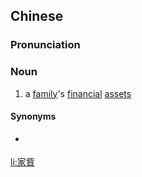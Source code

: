 {{also|家赀}}
==Chinese==
{{zh-forms|s=家赀}}

===Pronunciation===
{{zh-pron
|m=jiāzī
|c=gaa1 zi1
|cat=n
}}

===Noun===
{{zh-noun}}

# {{lb|zh|archaic}} a [[family]]'s [[financial]] [[asset]]s

====Synonyms====
* {{qualifier|modern}} {{zh-l|家資}}

[[li:家貲]]